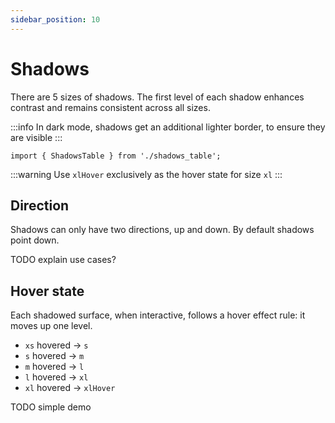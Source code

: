 ```yaml
---
sidebar_position: 10
---
```


# Shadows

There are 5 sizes of shadows. The first level of each shadow enhances contrast and remains consistent across all sizes.

:::info In dark mode, shadows get an additional lighter border, to ensure they are visible
:::

```mdx-code-block
import { ShadowsTable } from './shadows_table';
```

<ShadowsTable />

:::warning Use `xlHover` exclusively as the hover state for size `xl`
:::

## Direction

Shadows can only have two directions, up and down. By default shadows point down.

TODO explain use cases?

<ShadowsTable direction="up" />

## Hover state

Each shadowed surface, when interactive, follows a hover effect rule: it moves up one level. 

- `xs` hovered → `s`
- `s` hovered → `m`
- `m` hovered → `l`
- `l` hovered → `xl`
- `xl` hovered → `xlHover`

TODO simple demo
